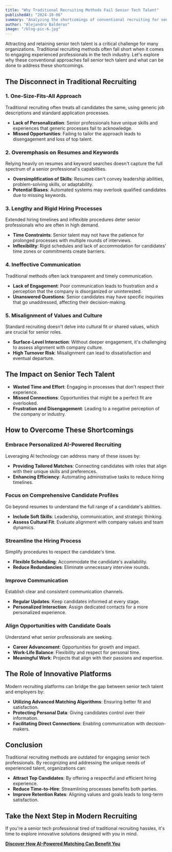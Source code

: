 ```yaml
---
title: "Why Traditional Recruiting Methods Fail Senior Tech Talent"
publishedAt: "2024-10-06"
summary: "Analyzing the shortcomings of conventional recruiting for senior tech roles and how to overcome them."
author: "Alejandro Balderas"
image: "/blog-pic-6.jpg"
---
```


Attracting and retaining senior tech talent is a critical challenge for many organizations. Traditional recruiting methods often fall short when it comes to engaging experienced professionals in the tech industry. Let's explore why these conventional approaches fail senior tech talent and what can be done to address these shortcomings.

## The Disconnect in Traditional Recruiting

### **1. One-Size-Fits-All Approach**

Traditional recruiting often treats all candidates the same, using generic job descriptions and standard application processes.

- **Lack of Personalization**: Senior professionals have unique skills and experiences that generic processes fail to acknowledge.
- **Missed Opportunities**: Failing to tailor the approach leads to disengagement and loss of top talent.

### **2. Overemphasis on Resumes and Keywords**

Relying heavily on resumes and keyword searches doesn't capture the full spectrum of a senior professional's capabilities.

- **Oversimplification of Skills**: Resumes can't convey leadership abilities, problem-solving skills, or adaptability.
- **Potential Biases**: Automated systems may overlook qualified candidates due to missing keywords.

### **3. Lengthy and Rigid Hiring Processes**

Extended hiring timelines and inflexible procedures deter senior professionals who are often in high demand.

- **Time Constraints**: Senior talent may not have the patience for prolonged processes with multiple rounds of interviews.
- **Inflexibility**: Rigid schedules and lack of accommodation for candidates' time zones or commitments create barriers.

### **4. Ineffective Communication**

Traditional methods often lack transparent and timely communication.

- **Lack of Engagement**: Poor communication leads to frustration and a perception that the company is disorganized or uninterested.
- **Unanswered Questions**: Senior candidates may have specific inquiries that go unaddressed, affecting their decision-making.

### **5. Misalignment of Values and Culture**

Standard recruiting doesn't delve into cultural fit or shared values, which are crucial for senior roles.

- **Surface-Level Interaction**: Without deeper engagement, it's challenging to assess alignment with company culture.
- **High Turnover Risk**: Misalignment can lead to dissatisfaction and eventual departure.

## The Impact on Senior Tech Talent

- **Wasted Time and Effort**: Engaging in processes that don't respect their experience.
- **Missed Connections**: Opportunities that might be a perfect fit are overlooked.
- **Frustration and Disengagement**: Leading to a negative perception of the company or industry.

## How to Overcome These Shortcomings

### **Embrace Personalized AI-Powered Recruiting**

Leveraging AI technology can address many of these issues by:

- **Providing Tailored Matches**: Connecting candidates with roles that align with their unique skills and preferences.
- **Enhancing Efficiency**: Automating administrative tasks to reduce hiring timelines.

### **Focus on Comprehensive Candidate Profiles**

Go beyond resumes to understand the full range of a candidate's abilities.

- **Include Soft Skills**: Leadership, communication, and strategic thinking.
- **Assess Cultural Fit**: Evaluate alignment with company values and team dynamics.

### **Streamline the Hiring Process**

Simplify procedures to respect the candidate's time.

- **Flexible Scheduling**: Accommodate the candidate's availability.
- **Reduce Redundancies**: Eliminate unnecessary interview rounds.

### **Improve Communication**

Establish clear and consistent communication channels.

- **Regular Updates**: Keep candidates informed at every stage.
- **Personalized Interaction**: Assign dedicated contacts for a more personalized experience.

### **Align Opportunities with Candidate Goals**

Understand what senior professionals are seeking.

- **Career Advancement**: Opportunities for growth and impact.
- **Work-Life Balance**: Flexibility and respect for personal time.
- **Meaningful Work**: Projects that align with their passions and expertise.

## The Role of Innovative Platforms

Modern recruiting platforms can bridge the gap between senior tech talent and employers by:

- **Utilizing Advanced Matching Algorithms**: Ensuring better fit and satisfaction.
- **Protecting Personal Data**: Giving candidates control over their information.
- **Facilitating Direct Connections**: Enabling communication with decision-makers.

## Conclusion

Traditional recruiting methods are outdated for engaging senior tech professionals. By recognizing and addressing the unique needs of experienced talent, organizations can:

- **Attract Top Candidates**: By offering a respectful and efficient hiring experience.
- **Reduce Time-to-Hire**: Streamlining processes benefits both parties.
- **Improve Retention Rates**: Aligning values and goals leads to long-term satisfaction.

## Take the Next Step in Modern Recruiting

If you're a senior tech professional tired of traditional recruiting hassles, it's time to explore innovative solutions designed with you in mind.

**[Discover How AI-Powered Matching Can Benefit You](/sign-up)**
